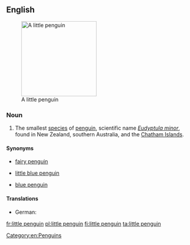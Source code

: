 ==English==
{{wikipedia}}
[[Image:Fairy penguin.jpg|200px|thumb|right|A little penguin]]

===Noun===
{{en-noun|head=[[little]] [[penguin]]}}

# The smallest [[species]] of [[penguin]], scientific name ''[[Eudyptula minor]]'', found in New Zealand, southern Australia, and the [[Chatham Islands]].

====Synonyms====
* {{qualifier|Australia}} [[fairy penguin]]
* {{qualifier|New Zealand}} [[little blue penguin]]
* {{qualifier|New Zealand}} [[blue penguin]]

====Translations====
{{trans-top}}
{{trans-mid}}
* German: {{t+|de|Zwergpinguin|m}}
{{trans-bottom}}
[[Category:en:Penguins]]

[[fr:little penguin]]
[[pl:little penguin]]
[[fi:little penguin]]
[[ta:little penguin]]